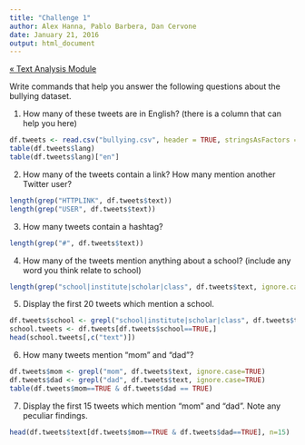 ```yaml
---
title: "Challenge 1"
author: Alex Hanna, Pablo Barbera, Dan Cervone
date: January 21, 2016
output: html_document
---
```


[&laquo; Text Analysis Module](../text/README.md)

Write commands that help you answer the following questions about the bullying dataset.

1. How many of these tweets are in English? (there is a column that can help you here)
```r
df.tweets <- read.csv("bullying.csv", header = TRUE, stringsAsFactors = FALSE)
table(df.tweets$lang)
table(df.tweets$lang)["en"]
```

2. How many of the tweets contain a link? How many mention another Twitter user?
```r
length(grep("HTTPLINK", df.tweets$text))
length(grep("USER", df.tweets$text))
```

3. How many tweets contain a hashtag?
```r
length(grep("#", df.tweets$text))
```

4. How many of the tweets mention anything about a school? (include any word you think relate to school)
```r
length(grep("school|institute|scholar|class", df.tweets$text, ignore.case=TRUE))
```

5. Display the first 20 tweets which mention a school.
```r
df.tweets$school <- grepl("school|institute|scholar|class", df.tweets$text, ignore.case=TRUE)
school.tweets <- df.tweets[df.tweets$school==TRUE,]
head(school.tweets[,c("text")])
```

6. How many tweets mention "mom" and "dad"?
```r
df.tweets$mom <- grepl("mom", df.tweets$text, ignore.case=TRUE)
df.tweets$dad <- grepl("dad", df.tweets$text, ignore.case=TRUE)
table(df.tweets$mom==TRUE & df.tweets$dad == TRUE)
```

7. Display the first 15 tweets which mention "mom" and "dad". Note any peculiar findings.
```r
head(df.tweets$text[df.tweets$mom==TRUE & df.tweets$dad==TRUE], n=15)
```

